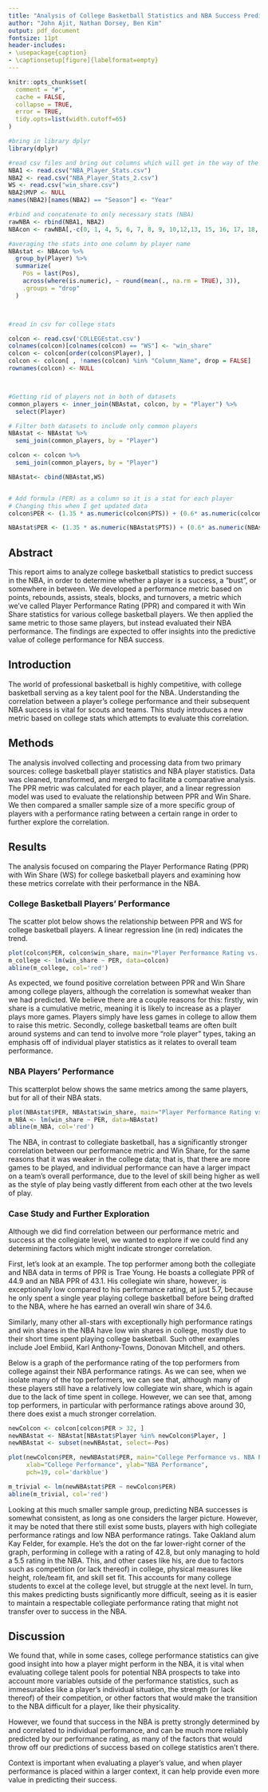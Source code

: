 ```yaml
---
title: "Analysis of College Basketball Statistics and NBA Success Prediction"
author: "John Ajit, Nathan Dorsey, Ben Kim"
output: pdf_document
fontsize: 11pt
header-includes:
- \usepackage{caption}
- \captionsetup[figure]{labelformat=empty}
---
```

```r
knitr::opts_chunk$set(
  comment = "#", 
  cache = FALSE,  
  collapse = TRUE,
  error = TRUE,
  tidy.opts=list(width.cutoff=65)
)
```

```r
#bring in library dplyr
library(dplyr)

#read csv files and bring out columns which will get in the way of the rbind function
NBA1 <- read.csv("NBA_Player_Stats.csv")
NBA2 <- read.csv("NBA_Player_Stats_2.csv")
WS <- read.csv("win_share.csv")
NBA2$MVP <- NULL
names(NBA2)[names(NBA2) == "Season"] <- "Year"

#rbind and concatenate to only necessary stats (NBA)
rawNBA <- rbind(NBA1, NBA2)
NBAcon <- rawNBA[,-c(0, 1, 4, 5, 6, 7, 8, 9, 10,12,13, 15, 16, 17, 18, 19, 20, 22, 23, 31)]

#averaging the stats into one column by player name
NBAstat <- NBAcon %>%
  group_by(Player) %>%
  summarize(
    Pos = last(Pos),
    across(where(is.numeric), ~ round(mean(., na.rm = TRUE), 3)),
    .groups = "drop"
  )



#read in csv for college stats

colcon <- read.csv('COLLEGEstat.csv')
colnames(colcon)[colnames(colcon) == "WS"] <- "win_share"
colcon <- colcon[order(colcon$Player), ]
colcon <- colcon[ , !names(colcon) %in% "Column_Name", drop = FALSE]
rownames(colcon) <- NULL



#Getting rid of players not in both of datasets
common_players <- inner_join(NBAstat, colcon, by = "Player") %>% 
  select(Player)

# Filter both datasets to include only common players
NBAstat <- NBAstat %>% 
  semi_join(common_players, by = "Player")

colcon <- colcon %>% 
  semi_join(common_players, by = "Player")

NBAstat<- cbind(NBAstat,WS)


# Add formula (PER) as a column so it is a stat for each player
# Changing this when I get updated data
colcon$PER <- (1.35 * as.numeric(colcon$PTS)) + (0.6* as.numeric(colcon$TRB)) + (0.9*as.numeric(colcon$AST) + (.45*as.numeric(colcon$STL)) + (.3*as.numeric(colcon$BLK)) - (.6*as.numeric(colcon$TOV)))

NBAstat$PER <- (1.35 * as.numeric(NBAstat$PTS)) + (0.6* as.numeric(NBAstat$TRB)) + (0.9*as.numeric(NBAstat$AST) + (.45*as.numeric(NBAstat$STL)) + (.3*as.numeric(NBAstat$BLK)) - (.6*as.numeric(NBAstat$TOV)))
```

## Abstract

This report aims to analyze college basketball statistics to predict success in the NBA, in order to determine whether a player is a success, a "bust", or somewhere in between. We developed a performance metric based on points, rebounds, assists, steals, blocks, and turnovers, a metric which we've called Player Performance Rating (PPR) and compared it with Win Share statistics for various college basketball players. We then applied the same metric to those same players, but instead evaluated their NBA performance. The findings are expected to offer insights into the predictive value of college performance for NBA success. 

## Introduction

The world of professional basketball is highly competitive, with college basketball serving as a key talent pool for the NBA. Understanding the correlation between a player's college performance and their subsequent NBA success is vital for scouts and teams. This study introduces a new metric based on college stats which attempts to evaluate this correlation.

## Methods

The analysis involved collecting and processing data from two primary sources: college basketball player statistics and NBA player statistics. Data was cleaned, transformed, and merged to facilitate a comparative analysis. The PPR metric was calculated for each player, and a linear regression model was used to evaluate the relationship between PPR and Win Share. We then compared a smaller sample size of a more specific group of players with a performance rating between a certain range in order to further explore the correlation. 

## Results

The analysis focused on comparing the Player Performance Rating (PPR) with Win Share (WS) for college basketball players and examining how these metrics correlate with their performance in the NBA.   

### College Basketball Players' Performance   

The scatter plot below shows the relationship between PPR and WS for college basketball players. A linear regression line (in red) indicates the trend.

```r
plot(colcon$PER, colcon$win_share, main="Player Performance Rating vs. Win Share in College", xlab="PPR", ylab="Win Share", pch=19, col="darkblue")
m_college <- lm(win_share ~ PER, data=colcon)
abline(m_college, col='red')
```

As expected, we found positive correlation between PPR and Win Share among college players, although the correlation is somewhat weaker than we had predicted. We believe there are a couple reasons for this: firstly, win share is a cumulative metric, meaning it is likely to increase as a player plays more games. Players simply have less games in college to allow them to raise this metric. Secondly, college basketball teams are often built around systems and can tend to involve more "role player" types, taking an emphasis off of individual player statistics as it relates to overall team performance. 

### NBA Players' Performance   
This scatterplot below shows the same metrics among the same players, but for all of their NBA stats. 

``` r
plot(NBAstat$PER, NBAstat$win_share, main="Player Performance Rating vs. Win Share in the NBA", xlab="PPR", ylab="Win Share", pch=19, col="darkblue")
m_NBA <- lm(win_share ~ PER, data=NBAstat)
abline(m_NBA, col='red')
```

The NBA, in contrast to collegiate basketball, has a significantly stronger correlation between our performance metric and Win Share, for the same reasons that it was weaker in the college data; that is, that there are more games to be played, and individual performance can have a larger impact on a team's overall performance, due to the level of skill being higher as well as the style of play being vastly different from each other at the two levels of play. 


### Case Study and Further Exploration
Although we did find correlation between our performance metric and success at the collegiate level, we wanted to explore if we could find any determining factors which might indicate stronger correlation.   

First, let's look at an example. The top performer among both the collegiate and NBA data in terms of PPR is Trae Young. He boasts a collegiate PPR of 44.9 and an NBA PPR of 43.1. His collegiate win share, however, is exceptionally low compared to his performance rating, at just 5.7, because he only spent a single year playing college basketball before being drafted to the NBA, where he has earned an overall win share of 34.6.   

Similarly, many other all-stars with exceptionally high performance ratings and win shares in the NBA have low win shares in college, mostly due to their short time spent playing college basketball. Such other examples include Joel Embiid, Karl Anthony-Towns, Donovan Mitchell, and others.     

Below is a graph of the performance rating of the top performers from college against their NBA performance ratings. As we can see, when we isolate many of the top performers, we can see that, although many of these players still have a relatively low collegiate win share, which is again due to the lack of time spent in college. However, we can see that, among top performers, in particular with performance ratings above around 30, there does exist a much stronger correlation. 

```r
newColcon <- colcon[colcon$PER > 32, ]
newNBAstat <- NBAstat[NBAstat$Player %in% newColcon$Player, ]
newNBAstat <- subset(newNBAstat, select=-Pos)

plot(newColcon$PER, newNBAstat$PER, main="College Performance vs. NBA Performance",
     xlab="College Performance", ylab="NBA Performance",
     pch=19, col='darkblue')

m_trivial <- lm(newNBAstat$PER ~ newColcon$PER)
abline(m_trivial, col='red')
```

Looking at this much smaller sample group, predicting NBA successes is somewhat consistent, as long as one considers the larger picture. However, it may be noted that there still exist some busts, players with high collegiate performance ratings and low NBA performance ratings. Take Oakland alum Kay Felder, for example. He's the dot on the far lower-right corner of the graph, performing in college with a rating of 42.8, but only managing to hold a 5.5 rating in the NBA. This, and other cases like his, are due to factors such as competition (or lack thereof) in college, physical measures like height, role/team fit, and skill set fit. This accounts for many college students to excel at the college level, but struggle at the next level. In turn, this makes predicting busts significantly more difficult, seeing as it is easier to maintain a respectable collegiate performance rating that might not transfer over to success in the NBA.


## Discussion

We found that, while in some cases, college performance statistics can give good insight into how a player might perform in the NBA, it is vital when evaluating college talent pools for potential NBA prospects to take into account more variables outside of the performance statistics, such as immesurables like a player's individual situation, the strength (or lack thereof) of their competition, or other factors that would make the transition to the NBA difficult for a player, like their physicality.   

However, we found that success in the NBA is pretty strongly determined by and correlated to individual performance, and can be much more reliably predicted by our performance rating, as many of the factors that would throw off our predictions of success based on college statistics aren't there.  

Context is important when evaluating a player's value, and when player performance is placed within a larger context, it can help provide even more value in predicting their success.  

